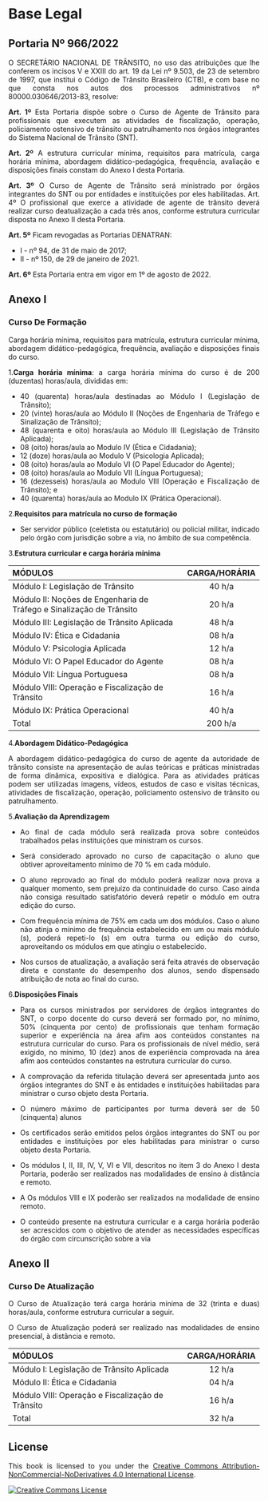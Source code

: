 


```{=html}
<style>
  body{text-align: justify}
</style>
  ```



::: progress
::: {.progress-bar style="width: 100%;"}
:::
:::
  
# **Base Legal**
## **Portaria Nº 966/2022**
  
O SECRETÁRIO NACIONAL DE TRÂNSITO, no uso das atribuições que lhe conferem os incisos V e XXIII do art. 19 da Lei nº 9.503, de 23 de setembro de 1997, que institui o Código de Trânsito Brasileiro (CTB), e com base no que consta nos autos dos processos administrativos nº 80000.030646/2013-83, resolve:
  
**Art. 1º** Esta Portaria dispõe sobre o Curso de Agente de Trânsito para profissionais que executem as atividades de fiscalização, operação, policiamento ostensivo de trânsito ou patrulhamento nos órgãos integrantes do Sistema Nacional de Trânsito (SNT).

**Art. 2º** A estrutura curricular mínima, requisitos para matrícula, carga horária mínima, abordagem didático-pedagógica, frequência, avaliação e disposições finais constam do Anexo I desta Portaria.

**Art. 3º** O Curso de Agente de Trânsito será ministrado por órgãos integrantes do SNT ou por entidades e instituições por eles habilitadas. Art. 4º O profissional que exerce a atividade de agente de trânsito deverá realizar curso deatualização a cada três anos, conforme estrutura curricular disposta no Anexo II desta Portaria.

**Art. 5º** Ficam revogadas as Portarias DENATRAN:
  
-   I - nº 94, de 31 de maio de 2017;
-   II - nº 150, de 29 de janeiro de 2021.

**Art. 6º** Esta Portaria entra em vigor em 1º de agosto de 2022.

::: progress
::: {.progress-bar style="width: 100%;"}
:::
:::

## **Anexo I**
### **Curso De Formação**
  
Carga horária mínima, requisitos para matrícula, estrutura curricular mínima, abordagem didático-pedagógica, frequência, avaliação e disposições finais do curso.

1.**Carga horária mínima**: a carga horária mínima do curso é de 200 (duzentas) horas/aula, divididas em:
  
-   40 (quarenta) horas/aula destinadas ao Módulo I (Legislação de Trânsito);
-   20 (vinte) horas/aula ao Módulo II (Noções de Engenharia de Tráfego e Sinalização de Trânsito);
-   48 (quarenta e oito) horas/aula ao Módulo III (Legislação de Trânsito Aplicada);
-   08 (oito) horas/aula ao Modulo IV (Ética e Cidadania);
-   12 (doze) horas/aula ao Modulo V (Psicologia Aplicada);
-   08 (oito) horas/aula ao Modulo VI (O Papel Educador do Agente);
-   08 (oito) horas/aula ao Modulo VII (Língua Portuguesa);
-   16 (dezesseis) horas/aula ao Modulo VIII (Operação e Fiscalização de Trânsito); e
-   40 (quarenta) horas/aula ao Modulo IX (Prática Operacional).


::: progress
::: {.progress-bar style="width: 100%;"}
:::
:::
  
2.**Requisitos para matrícula no curso de formação**
  
-   Ser servidor público (celetista ou estatutário) ou policial militar, indicado pelo órgão com jurisdição sobre a via, no âmbito de sua competência.


::: progress
::: {.progress-bar style="width: 100%;"}
:::
:::
  
3.**Estrutura curricular e carga horária mínima**
  
| MÓDULOS                                                              | CARGA/HORÁRIA |
|:--------------------------------------------------|:-------------------:|
| Módulo I: Legislação de Trânsito                                     |    40 h/a     |
| Módulo II: Noções de Engenharia de Tráfego e Sinalização de Trânsito |    20 h/a     |
| Módulo III: Legislação de Trânsito Aplicada                          |    48 h/a     |
| Módulo IV: Ética e Cidadania                                         |    08 h/a     |
| Módulo V: Psicologia Aplicada                                        |    12 h/a     |
| Módulo VI: O Papel Educador do Agente                                |    08 h/a     |
| Módulo VII: Língua Portuguesa                                        |    08 h/a     |
| Módulo VIII: Operação e Fiscalização de Trânsito                     |    16 h/a     |
| Módulo IX: Prática Operacional                                       |    40 h/a     |
| Total                                                                |    200 h/a    |
  
  
  
::: progress
::: {.progress-bar style="width: 100%;"}
:::
:::
  
  
4.**Abordagem Didático-Pedagógica**
  
A abordagem didático-pedagógica do curso de agente da autoridade de trânsito consiste na apresentação de aulas teóricas e práticas ministradas de forma dinâmica, expositiva e dialógica. Para as atividades práticas podem ser utilizadas imagens, vídeos, estudos de caso e visitas técnicas, atividades de fiscalização, operação, policiamento ostensivo de trânsito ou patrulhamento.


::: progress
::: {.progress-bar style="width: 100%;"}
:::
:::
  
5.**Avaliação da Aprendizagem**
  
-   Ao final de cada módulo será realizada prova sobre conteúdos trabalhados pelas instituições que ministram os cursos.

-   Será considerado aprovado no curso de capacitação o aluno que obtiver aproveitamento mínimo de 70 % em cada módulo.

-   O aluno reprovado ao final do módulo poderá realizar nova prova a qualquer momento, sem prejuízo da continuidade do curso. Caso ainda não consiga resultado satisfatório deverá repetir o módulo em outra edição do curso.

-   Com frequência mínima de 75% em cada um dos módulos. Caso o aluno não atinja o mínimo de frequência estabelecido em um ou mais módulo (s), poderá repeti-lo (s) em outra turma ou edição do curso, aproveitando os módulos em que atingiu o estabelecido.

-   Nos cursos de atualização, a avaliação será feita através de observação direta e constante do desempenho dos alunos, sendo dispensado atribuição de nota ao final do curso.


::: progress
::: {.progress-bar style="width: 100%;"}
:::
:::
  
6.**Disposições Finais**
  
-   Para os cursos ministrados por servidores de órgãos integrantes do SNT, o corpo docente do curso deverá ser formado por, no mínimo, 50% (cinquenta por cento) de profissionais que tenham formação superior e experiência na área afim aos conteúdos constantes na estrutura curricular do curso. Para os profissionais de nível médio, será exigido, no mínimo, 10 (dez) anos de experiência comprovada na área afim aos conteúdos constantes na estrutura curricular do curso.

-   A comprovação da referida titulação deverá ser apresentada junto aos órgãos integrantes do SNT e às entidades e instituições habilitadas para ministrar o curso objeto desta Portaria.

-   O número máximo de participantes por turma deverá ser de 50 (cinquenta) alunos

-   Os certificados serão emitidos pelos órgãos integrantes do SNT ou por entidades e instituições por eles habilitadas para ministrar o curso objeto desta Portaria.

-   Os módulos I, II, III, IV, V, VI e VII, descritos no item 3 do Anexo I desta Portaria, poderão ser realizados nas modalidades de ensino à distância e remoto.

-   A Os módulos VIII e IX poderão ser realizados na modalidade de ensino remoto.

-   O conteúdo presente na estrutura curricular e a carga horária poderão ser acrescidos com o objetivo de atender as necessidades específicas do órgão com circunscrição sobre a via

::: progress
::: {.progress-bar style="width: 100%;"}
:::
:::
  
## **Anexo II**
### **Curso De Atualização**
  
O Curso de Atualização terá carga horária mínima de 32 (trinta e duas) horas/aula, conforme estrutura curricular a seguir.

O Curso de Atualização poderá ser realizado nas modalidades de ensino presencial, à distância e remoto.

| MÓDULOS                                          | CARGA/HORÁRIA |
|:-------------------------------------------------|:-------------:|
| Módulo I: Legislação de Trânsito Aplicada        |    12 h/a     |
| Módulo II: Ética e Cidadania                     |    04 h/a     |
| Módulo VIII: Operação e Fiscalização de Trânsito |    16 h/a     |
| Total                                            |    32 h/a     |
  
::: progress
::: {.progress-bar style="width: 100%;"}
:::
:::
  
  
## **License** {.unnumbered}
  
  
This book is licensed to you under the
[Creative Commons Attribution-NonCommercial-NoDerivatives 4.0 International License](https://creativecommons.org/licenses/by-nc-nd/4.0/).


<a rel="license" href="http://creativecommons.org/licenses/by-nc-sa/4.0/"><img alt="Creative Commons License" style="border-width:0" src="https://i.creativecommons.org/l/by-nc-sa/4.0/88x31.png" /></a>
  
  
  
  
::: progress
::: {.progress-bar style="width: 100%;"}
:::
:::
  